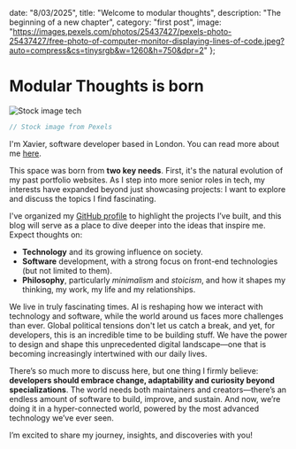   date: "8/03/2025",
  title:
    "Welcome to modular thoughts",
  description: "The beginning of a new chapter",
  category: "first post",
  image: "https://images.pexels.com/photos/25437427/pexels-photo-25437427/free-photo-of-computer-monitor-displaying-lines-of-code.jpeg?auto=compress&cs=tinysrgb&w=1260&h=750&dpr=2"
};

# Modular Thoughts is born

![Stock image tech](https://images.pexels.com/photos/25437427/pexels-photo-25437427/free-photo-of-computer-monitor-displaying-lines-of-code.jpeg?auto=compress&cs=tinysrgb&w=1260&h=750&dpr=2)

```js
// Stock image from Pexels 
```

I'm Xavier, software developer based in London. You can read more about me [here](/about). 

This space was born from **two key needs**. First, it's the natural evolution of my past portfolio websites. As I step into more senior roles in tech, my interests have expanded beyond just showcasing projects: I want to explore and discuss the topics I find fascinating.

I've organized my [GitHub profile](https://github.com/XavierMod) to highlight the projects I’ve built, and this blog will serve as a place to dive deeper into the ideas that inspire me. Expect thoughts on:

  - **Technology** and its growing influence on society.
  - **Software** development, with a strong focus on front-end technologies (but not limited to them).
  - **Philosophy**, particularly *minimalism* and *stoicism*, and how it shapes my thinking, my work, my life and my relationships.

We live in truly fascinating times. AI is reshaping how we interact with technology and software, while the world around us faces more challenges than ever. Global political tensions don't let us catch a break, and yet, for developers, this is an incredible time to be building stuff. We have the power to design and shape this unprecedented digital landscape—one that is becoming increasingly intertwined with our daily lives.

There’s so much more to discuss here, but one thing I firmly believe: **developers should embrace change, adaptability and curiosity beyond specializations**. The world needs both maintainers and creators—there’s an endless amount of software to build, improve, and sustain. And now, we’re doing it in a hyper-connected world, powered by the most advanced technology we’ve ever seen.

I’m excited to share my journey, insights, and discoveries with you!
